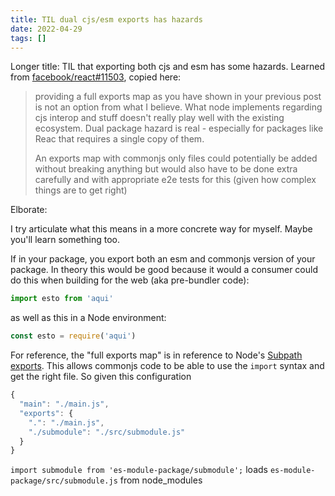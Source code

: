 ```yaml
---
title: TIL dual cjs/esm exports has hazards
date: 2022-04-29
tags: []
---
```


Longer title: TIL that exporting both cjs and esm has some hazards. Learned from [facebook/react#11503](https://github.com/facebook/react/issues/11503#issuecomment-724753419), copied here:

> providing a full exports map as you have shown in your previous post is not an option from what I believe. What node implements regarding cjs interop and stuff doesn't really play well with the existing ecosystem. Dual package hazard is real - especially for packages like Reac that requires a single copy of them.
>
> An exports map with commonjs only files could potentially be added without breaking anything but would also have to be done extra carefully and with appropriate e2e tests for this (given how complex things are to get right)

Elborate:

<Aside info>

I try articulate what this means in a more concrete way for myself. Maybe you'll learn something too.

</Aside>

If in your package, you export both an esm and commonjs version of your package. In theory this would be good because it would a consumer could do this when building for the web (aka pre-bundler code):

```ts
import esto from 'aqui'
```

as well as this in a Node environment:

```ts
const esto = require('aqui')
```

For reference, the "full exports map" is in reference to Node's [Subpath exports](https://nodejs.org/api/packages.html#subpath-exports). This allows commonjs code to be able to use the `import` syntax and get the right file. So given this configuration

```js
{
  "main": "./main.js",
  "exports": {
    ".": "./main.js",
    "./submodule": "./src/submodule.js"
  }
}
```

`import submodule from 'es-module-package/submodule';` loads `es-module-package/src/submodule.js` from node_modules

